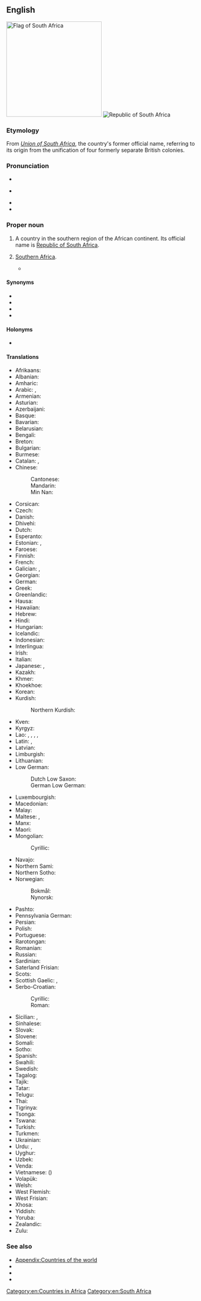 ==English==
{{wikipedia|South Africa (disambiguation)}}
{{wikipedia}}
[[Image:Flag of South Africa.svg|right|thumb|250px|Flag of '''South Africa''']]
[[Image:LocationSouthAfrica.svg|thumb|Republic of South Africa]]

===Etymology===
From ''[[Union of South Africa]]'', the country's former official name, referring to its origin from the unification of four formerly separate British colonies.

===Pronunciation===
* {{IPA|en|/ˌsaʊθ ˈæf.ɹɪ.kə/}}
* {{a|SAE}} {{IPA|en|[sɑɤ̯ˈθɛ̞frɘkə]}}
* {{audio|en|LL-Q1860 (eng)-Vealhurl-South Africa.wav |Audio (UK)}}
* {{audio|en|En-US-South_Africa.wav|Audio (US)}}
{{rfap|en|Please add South African accent }}<!--ideally, pronounced by someone from the country-->

===Proper noun===
{{en-proper noun|head=[[south|South]] [[Africa]]}}

# A country in the southern region of the African continent. Its official name is [[Republic of South Africa]].
# {{lb|en|now|nonstandard}} [[Southern Africa]].
#* {{quote-journal|en|date=March 15, 1901|url=https://www.biodiversitylibrary.org/bibliography/69252|journal=The Agricultural Journal and Mining Record|volume=4|issue=1|page=1|passage=With the exception of the Portuguese Colonies, the Journal is franked to all parts of '''South Africa'''.}}

====Synonyms====
{{sense|country}}
* {{l|en|Republic of South Africa}}
* {{l|en|Azania}}
* {{l|en|Soufrica}}
* {{l|en|SA}}

====Holonyms====
* {{l|en|Subsahara}}

====Translations====
{{trans-top|country}}
* Afrikaans: {{t+|af|Suid-Afrika}}
* Albanian: {{t|sq|Afrika Jugore|f}}
* Amharic: {{t|am|ደቡብ አፍሪካ}}
* Arabic: {{t|ar|جَنُوب أَفْرِيقْيَا|f}}, {{t|ar|أَفْرِيقِيَا الْجَنُوبِيَّة|f}}
* Armenian: {{t|hy|Հարավային Աֆրիկա}}
* Asturian: {{t+|ast|Sudáfrica|f}}
* Azerbaijani: {{t+|az|Cənubi Afrika}}
* Basque: {{t|eu|Hego Afrika}}
* Bavarian: {{t|bar|Sidafrika}}
* Belarusian: {{t|be|Паўднёвая А́фрыка|f}}
* Bengali: {{t+|bn|দক্ষিণ আফ্রিকা}}
* Breton: {{t+|br|Suafrika}}
* Bulgarian: {{t|bg|Ю́жна А́фрика|f}}
* Burmese: {{t|my|တောင်အာဖရိက}}
* Catalan: {{t+|ca|Sud-àfrica|f}}, {{t|ca|Àfrica del Sud|f}}
* Chinese:
*: Cantonese: {{t|yue|南非|tr=naam4 fei1}}
*: Mandarin: {{t+|cmn|南非|tr=Nánfēi}}
*: Min Nan: {{t|nan|南非|tr=Lâm-hui}}
* Corsican: {{t|co|Sudafrica|m}}
* Czech: {{t|cs|Jižní Afrika|f}}
* Danish: {{t+|da|Sydafrika|n}}
* Dhivehi: {{t+|dv|ދެކުނު އެފްރިކާ}}
* Dutch: {{t+|nl|Zuid-Afrika|n}}
* Esperanto: {{t+|eo|Sud-Afriko}}
* Estonian: {{t|et|Lõuna-Aafrika}}, {{t|et|LAV}}
* Faroese: {{t|fo|Suðurafrika|n}}
* Finnish: {{t+|fi|Etelä-Afrikka}}
* French: {{t+|fr|Afrique du Sud|f}}
* Galician: {{t+|gl|Suráfrica|f}}, {{t+|gl|África do Sur|f}}
* Georgian: {{t|ka|სამხრეთი აფრიკა}}
* German: {{t+|de|Südafrika|n}}
* Greek: {{t+|el|Νότια Αφρική|f}}
* Greenlandic: {{t|kl|Afrika Kujalleq}}
* Hausa: {{t|ha|Afirka ta Kudu|f}}
* Hawaiian: {{t|haw|ʻApelika Hema}}
* Hebrew: {{t|he|דְּרוֹם אַפְרִיקָה|f|tr=drom áfrika}}
* Hindi: {{t+|hi|दक्षिण अफ़्रीका|m}}
* Hungarian: {{t+|hu|Dél-afrikai Köztársaság}}
* Icelandic: {{t+|is|Suður-Afríka|f}}
* Indonesian: {{t+|id|Afrika Selatan}}
* Interlingua: {{t|ia|Africa del Sud}}
* Irish: {{t|ga|Afraic Theas|f|alt=an Afraic Theas}}
* Italian: {{t+|it|Sudafrica|m}}
* Japanese: {{t|ja|南アフリカ|tr=みなみアフリカ, Minami Afurika}}, {{t+|ja|南ア|tr=なんあ, Nan'a}}
* Kazakh: {{t|kk|Оңтүстік Африка}}
* Khmer: {{t|km|អាហ្វ្រិកខាងត្បូង}}
* Khoekhoe: {{t|naq|ǁHui!gaeb|m}}
* Korean: {{t|ko|^남아프리카}}
* Kurdish:
*: Northern Kurdish: {{t|kmr|Afrîka Başûr}}
* Kven: {{t|fkv|Etelä-Aafrikka}}
* Kyrgyz: {{t|ky|Түштүк Африка}}
* Lao: {{t|lo|ອາຟຣິກາໃຕ້}}, {{t|lo|ອາຝະລິກາໃຕ້}}, {{t|lo|ອາຟຣິກໃຕ້}}, {{t|lo|ອາຟະລິກໃຕ້}}, {{t|lo|ອາຟຣິກກາໃຕ້}}
* Latin: {{t|la|Africa Australis|f}}, {{t|la|Africa Meridionalis|f}}
* Latvian: {{t|lv|Dienvidāfrika|f}}
* Limburgish: {{t|li|Zuid-Afrika}}
* Lithuanian: {{t|lt|Pietų Afrika|f}}
* Low German:
*: Dutch Low Saxon: {{t|nds-nl|Zuud-Afrika}}
*: German Low German: {{t|nds-de|Süüdafrika}}
{{trans-mid}}
* Luxembourgish: {{t+|lb|Südafrika}}
* Macedonian: {{t+|mk|Јужна Африка|f}}
* Malay: {{t|ms|Afrika Selatan}}
* Maltese: {{t|mt|Afrika t'Isfel|f|alt=l-Afrika t'Isfel}}, {{t|mt|Sud Afrika|f|alt=is-Sud Afrika}}
* Manx: {{t|gv|Yn Affrick Yiass}}
* Maori: {{t|mi|Āwherika ki te Tonga}}
* Mongolian:
*: Cyrillic: {{t|mn|Өмнөд Африк}}
* Navajo: {{t|nv|Kéyah Naakai Łizhinii Bikéyah Shádiʼááhjí Siʼánígíí}}
* Northern Sami: {{t|se|Mátta-Afrihká}}
* Northern Sotho: {{t|nso|Afrika Borwa}}
* Norwegian:
*: Bokmål: {{t+|nb|Sør-Afrika|n}}
*: Nynorsk: {{t+|nn|Sør-Afrika|n}}
* Pashto: {{t|ps|سويلي افريقا|f|tr=soeli afriqā}}
* Pennsylvania German: {{t|pdc|Saut Afrikaa}}
* Persian: {{t|fa|آفریقای جنوبی|tr=âfriqâ-ye jonubi}}
* Polish: {{t+|pl|Afryka Południowa|f}}
* Portuguese: {{t+|pt|África do Sul|f}}
* Rarotongan: {{t|rar|‘Āperika Tonga}}
* Romanian: {{t+|ro|Africa de Sud|f}}
* Russian: {{t|ru|Ю́жная А́фрика|f}}
* Sardinian: {{t|sc|Sudàfrica|m}}
* Saterland Frisian: {{t|stq|Suud-Afrikoa}}
* Scots: {{t|sco|Sooth Africae}}
* Scottish Gaelic: {{t|gd|Afraga a Deas}}, {{t|gd|Poblachd Afraga a Deas}}
* Serbo-Croatian:
*: Cyrillic: {{t|sh|Ју̏жна̄ А̀фрика|f}}
*: Roman: {{t|sh|Jȕžnā Àfrika|f}}
* Sicilian: {{t|scn|Àfrica dû Sud|f}}, {{t|scn|Sudàfrica|m}}
* Sinhalese: {{t|si|දකුණු අප්‍රිකාව}}
* Slovak: {{t|sk|Južná Afrika|f}}
* Slovene: {{t|sl|Južna Afrika|f}}
* Somali: {{t|so|Koonfur Afrika}}
* Sotho: {{t+|st|Afrika Borwa}}
* Spanish: {{t+|es|Sudáfrica|f}}
* Swahili: {{t+|sw|Afrika Kusini}}
* Swedish: {{t+|sv|Sydafrika|n}}
* Tagalog: {{t+|tl|Timog Aprika}}
* Tajik: {{t+|tg|Африқои Ҷанубӣ}}
* Tatar: {{t|tt|Көньяк Африка}}
* Telugu: {{t|te|దక్షిణాఫ్రికా}}
* Thai: {{t+|th|แอฟริกาใต้}}
* Tigrinya: {{t|ti|ደቡብ ኣፍሪቃ}}
* Tsonga: {{t|ts|Afrika-Dzonga}}
* Tswana: {{t|tn|Aforika Borwa}}
* Turkish: {{t+|tr|Güney Afrika}}
* Turkmen: {{t|tk|Günorta Afrika}}
* Ukrainian: {{t+|uk|Півде́нна А́фрика|f}}
* Urdu: {{t|ur|جنوبی افریقہ|m|tr=junūbī afrīqâ}}, {{t|ur|ساؤتھ افریقہ|m|tr=sā'uth afrīqâ}}
* Uyghur: {{t|ug|جەنۇبىي ئافرىقا}}
* Uzbek: {{t|uz|Janubiy Ofriqo}}
* Venda: {{t|ve|Afurika Tshipembe}}
* Vietnamese: {{t|vi|Nam Phi}} ({{t|vi|南非}})
* Volapük: {{t|vo|Sulüdafrikän}}
* Welsh: {{t|cy|De Affrica}}
* West Flemish: {{t|vls|Zuud-Afrika}}
* West Frisian: {{t|fy|Súd-Afrika}}
* Xhosa: {{t|xh|Mzantsi Afrika}}
* Yiddish: {{t|yi|דרום אַפֿריקע|f|tr=dorem afrike}}
* Yoruba: {{t|yo|Ariwa Afirika}}
* Zealandic: {{t|zea|Zuud-Afrika}}
* Zulu: {{t|zu|iNingizimu Afrika}}
{{trans-bottom}}

{{trans-see|Republic of South Africa}}

===See also===
* [[Appendix:Countries of the world]]
* {{list:countries of Africa/en}}
* {{pedia|Southern Africa}}
* {{pedia|Republic of South Africa}}

[[Category:en:Countries in Africa]]
[[Category:en:South Africa]]